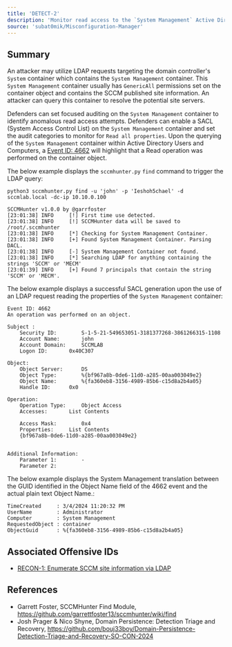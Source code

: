 ```yaml
---
title: 'DETECT-2'
description: 'Monitor read access to the `System Management` Active Directory container'
source: 'subat0mik/Misconfiguration-Manager'
---
```


## Summary
An attacker may utilize LDAP requests targeting the domain controller's `System` container which contains the `System Management` container. This `System Management` container usually has `GenericAll` permissions set on the container object and contains the SCCM published site information. An attacker can query this container to resolve the potential site servers.

Defenders can set focused auditing on the `System Management` container to identify anomalous read access attempts. Defenders can enable a SACL (System Access Control List) on the `System Management` container and set the audit categories to monitor for `Read all properties`. Upon the querying of the `System Management` container within Active Directory Users and Computers, a [Event ID: 4662](https://learn.microsoft.com/en-us/previous-versions/windows/it-pro/windows-10/security/threat-protection/auditing/event-4662) will highlight that a Read operation was performed on the container object.

The below example displays the `sccmhunter.py` `find` command to trigger the LDAP query: 
```
python3 sccmhunter.py find -u 'john' -p 'Ieshoh5chael' -d sccmlab.local -dc-ip 10.10.0.100

SCCMHunter v1.0.0 by @garrfoster
[23:01:38] INFO     [!] First time use detected.
[23:01:38] INFO     [!] SCCMHunter data will be saved to /root/.sccmhunter
[23:01:38] INFO     [*] Checking for System Management Container.
[23:01:38] INFO     [+] Found System Management Container. Parsing DACL.
[23:01:38] INFO     [-] System Management Container not found.
[23:01:38] INFO     [*] Searching LDAP for anything containing the strings 'SCCM' or 'MECM'
[23:01:39] INFO     [+] Found 7 principals that contain the string 'SCCM' or 'MECM'.   

```

The below example displays a successful SACL generation upon the use of an LDAP request reading the properties of the `System Management` container:
```
Event ID: 4662
An operation was performed on an object.

Subject :
	Security ID:		S-1-5-21-549653051-3181377268-3861266315-1108
	Account Name:		john
	Account Domain:		SCCMLAB
	Logon ID:		0x40C307

Object:
	Object Server:		DS
	Object Type:		%{bf967a8b-0de6-11d0-a285-00aa003049e2}
	Object Name:		%{fa360eb8-3156-4989-85b6-c15d8a2b4a05}
	Handle ID:		0x0

Operation:
	Operation Type:		Object Access
	Accesses:		List Contents
				
	Access Mask:		0x4
	Properties:		List Contents
	{bf967a8b-0de6-11d0-a285-00aa003049e2}


Additional Information:
	Parameter 1:		-
	Parameter 2:
```

The below example displays the System Management translation between the GUID identified in the Object Name field of the 4662 event and the actual plain text Object Name.:
```
TimeCreated     : 3/4/2024 11:20:32 PM
UserName        : Administrator
Computer        : System Management
RequestedObject : container
ObjectGuid      : %{fa360eb8-3156-4989-85b6-c15d8a2b4a05}
```

## Associated Offensive IDs
- [RECON-1: Enumerate SCCM site information via LDAP](../../../attack-techniques/RECON/RECON-1/recon-1_description)

## References
- Garrett Foster, SCCMHunter Find Module, https://github.com/garrettfoster13/sccmhunter/wiki/find
- Josh Prager & Nico Shyne, Domain Persistence: Detection Triage and Recovery, https://github.com/bouj33boy/Domain-Persistence-Detection-Triage-and-Recovery-SO-CON-2024